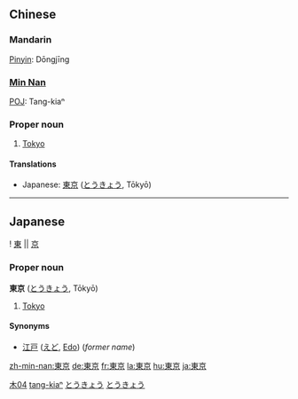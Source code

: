 {{zh-forms|[[东京]]|[[東]][[京]]}}
==Chinese==
===Mandarin===
[[Pinyin]]: Dōngjīng
===[[Min Nan]]===
[[POJ]]: Tang-kiaⁿ
===Proper noun===
# [[Tokyo]]

====Translations====
<!-- please don't remove xlations with CJK characters - they're useful here -->
*Japanese: [[東京]] ([[とうきょう]], Tōkyō)

[[Category:zh-tw:Capital cities|木04]]
[[Category:nan-tw:Proper nouns|tang-kiaⁿ]]
----

==Japanese== 
[[Category:Japanese language|とうきょう]]
{{ja-kanjitab-top}}
! [[東]] || [[京]]
{{ja-kanjitab-bottom}}                                         
===Proper noun===
[[Category:Japanese proper nouns|とうきょう]]
'''東京''' ([[とうきょう]], Tōkyō)

# [[Tokyo]]

====Synonyms====
* [[江戸]] ([[えど]], [[Edo]]) (''former name'')

[[zh-min-nan:東京]]
[[de:東京]]
[[fr:東京]]
[[la:東京]]
[[hu:東京]]
[[ja:東京]]